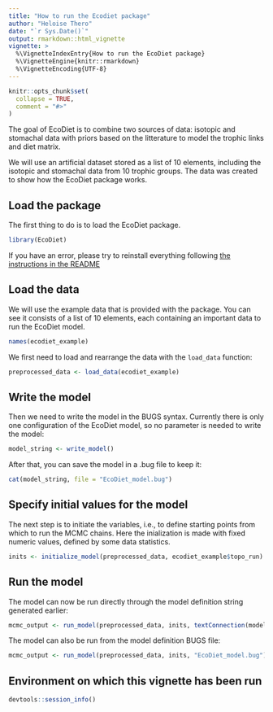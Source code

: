 ```yaml
---
title: "How to run the Ecodiet package"
author: "Heloise Thero"
date: "`r Sys.Date()`"
output: rmarkdown::html_vignette
vignette: >
  %\VignetteIndexEntry{How to run the EcoDiet package}
  %\VignetteEngine{knitr::rmarkdown}
  %\VignetteEncoding{UTF-8}
---
```


```r
knitr::opts_chunk$set(
  collapse = TRUE,
  comment = "#>"
)
```

The goal of EcoDiet is to combine two sources of data: isotopic and stomachal data with priors based on the litterature to model the trophic links and diet matrix.

We will use an artificial dataset stored as a list of 10 elements, including the isotopic and stomachal data from 10 trophic groups. The data was created to show how the EcoDiet package works. 

## Load the package

The first thing to do is to load the EcoDiet package.

```r
library(EcoDiet)

```

If you have an error, please try to reinstall everything following [the instructions in the README](https://github.com/heloisethero/EcoDiet/blob/master/README.md)

## Load the data

We will use the example data that is provided with the package. You can see it consists of a list of 10 elements, each containing an important data to run the EcoDiet model.

```r
names(ecodiet_example)

```

We first need to load and rearrange the data with the `load_data` function:

```r
preprocessed_data <- load_data(ecodiet_example)

```


## Write the model

Then we need to write the model in the BUGS syntax. Currently there is only one configuration of the EcoDiet model, so no parameter is needed to write the model:

```r
model_string <- write_model()

```

After that, you can save the model in a .bug file to keep it:

```r
cat(model_string, file = "EcoDiet_model.bug")

```

## Specify initial values for the model

The next step is to initiate the variables, i.e., to define starting points from which to run the MCMC chains. Here the inialization is made with fixed numeric values, defined by some data statistics.

```r
inits <- initialize_model(preprocessed_data, ecodiet_example$topo_run)

```

## Run the model

The model can now be run directly through the model definition string generated earlier:
```r
mcmc_output <- run_model(preprocessed_data, inits, textConnection(model_string))

```

The model can also be run from the model definition BUGS file:
```r
mcmc_output <- run_model(preprocessed_data, inits, "EcoDiet_model.bug")

```

## Environment on which this vignette has been run

```r
devtools::session_info()

```

